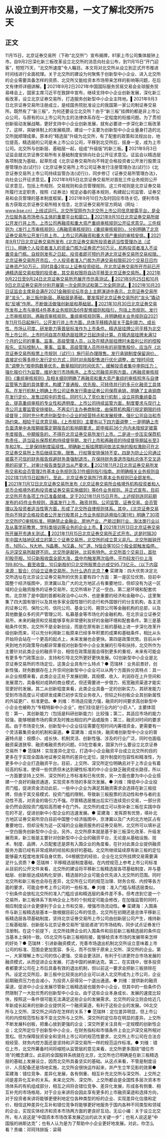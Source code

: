 # 从设立到开市交易，一文了解北交所75天
## 正文
11月15日，北京证券交易所（下称“北交所”）宣布揭牌，81家上市公司集体敲钟上市。自9月2日深化新三板改革设立北交所的消息向社会公布，到11月15日“开门迎客”，短短75天，“北交所速度”令人瞩目。本文将对北交所从设立到正式开市推进时间线进行全面梳理。关于北交所的建设为何聚焦于创新型中小企业、进入北交所的企业需要具备怎样的资质、北交所又能给资本市场带来怎样的影响等问题，在后文有律师详细讲解。▌2021年9月2日2021年中国国际服务贸易交易会全球服务贸易峰会上，国家主席习近平在致辞中宣布，继续支持中小企业创新发展，深化新三板改革，设立北京证券交易所，打造服务创新型中小企业主阵地。▌2021年9月3日北京证券交易所注册成立，是经国务院批准设立的我国第一家公司制证券交易所。既然有了“新三板”，为何还要设立北交所？由于“新三板”挂牌的都是非上市公众公司，与原有的以上市公司为主的法律体系存在一定程度的衔接问题。为了贯彻创新驱动发展战略，更好支持中小企业创新发展，就有必要进一步深化新三板改革了。这样，突破体制上的发展瓶颈，建设一个主要为创新型中小企业量身打造的北交所就顺理成章。原本的“精选层”升级为北交所，有了配套的政策和法规出台，地位提高，精选层的公司是未上市公众公司，平移到北交所后，摇身一变，成为上市公司。北交所与创新层、基础层一起，组成“升级版”的新三板。▌2021年9月3日证监会就北京证券交易所有关基础制度安排向社会公开征求意见。证监会以精选层各项制度为基础，起草形成《北京证券交易所向不特定合格投资者公开发行股票注册管理办法(试行)》《北京证券交易所上市公司证券发行注册管理办法(试行)》《北京证券交易所上市公司持续监管办法(试行)》，同步修订《证券交易所管理办法》，向社会公开征求意见。▌2021年9月5日北京证券交易所对首批三件业务规则公开征求意见，包括上市规则、交易规则和会员管理规则。这三件规则是北京证券交易所履行法定职责，按照《证券法》规定必备的基本规则，构建起公司监管、证券交易和会员管理的基本制度框架。▌2021年9月10日为及时回应市场关切，便利市场各方获取北京证券交易所相关信息，北京证券交易所官方网站（网址：www.bse.cn）上线试运行。北交所官网作为北交所上市公司信息披露平台，是全方位服务各市场参与主体的重要平台和窗口。▌2021年9月10日北京证券交易所就公开发行并上市、上市公司再融资和重大资产重组审核规则公开征求意见。三件规则为《发行上市审核规则》《再融资审核规则》《重组审核规则》，分别明确了北京证券交易所公开发行并上市、上市公司再融资和重大资产重组的审核安排。▌2021年9月17日北京证券交易所发布《北京证券交易所投资者适当性管理办法（试行）》，明确个人投资者准入的资金门槛为证券资产50万元，机构投资者准入不设置资金门槛。自规则发布之日起，投资者即可预约开通北京证券交易所交易权限。北京证券交易所开市后，个人投资者准入门槛为开通交易权限前20个交易日日均证券资产50万元，同时具备2年以上证券投资经验。在北京证券交易所开市前已开通精选层交易权限的投资者，其交易权限将自动平移至北京证券交易所。▌2021年9月22日至9月24日北京证券交易所开展开市仿真测试。▌2021年9月25日和10月9日北京证券交易所分别开展第一次全网测试和第二次全网测试。▌2021年10月20日证监会主席易会满在2021金融街论坛年会上主题演讲中表示，北京证券交易所是“龙头”，新三板创新层、基础层是基础，要发挥好北京证券交易所的“龙头”撬动和“反哺”作用，不断做活做强创新层和基础层。▌2021年10月30日北京证券交易所发布上市与审核4件基本业务规则及6件配套细则和指引，包括上市规则、发行上市审核规则、再融资审核规则、重组审核规则等，并明确相关业务规则自2021年11月15日起施行。公开发行并上市方面，总体平移精选层关于盈利能力、成长性、市场认可度、研发能力等晋层标准作为上市条件。精选层挂牌公司平移为北交所上市公司，上市时间自其在精选层挂牌之日起连续计算。在精选层挂牌未满12个月的公司的董事、监事、高级管理人员，以及在精选层挂牌时未盈利公司的控股股东、实际控制人、董事、监事、高级管理人员所持有的非限售股份，应当在《北京证券交易所股票上市规则（试行）》施行前办理限售。发行承销制度保留询价、直接定价等多样化发行定价方式；同时对余股配售进行优化调整，由“按时间优先”调整为“按申购数量优先，数量相同的时间优先”，缓解投资者集中申购压力；强化报价行为监管，维护发行市场秩序。上市公司融资并购方面，《再融资审核规则》《重组审核规则》及相关细则明确了再融资和重大资产重组的审核程序与自律监管等方面的具体要求，构建了普通股、优先股、可转债并行的多元化融资工具体系。在发行机制上明确上市公司证券发行需由证券公司保荐承销，明确了主承销商在发行定价、发售过程中的责任，同时引入了竞价发行机制；设立并购重组委员会，提高重组审核的专业性和透明度。上市公司持续监管方面，制度要求与现行上市公司主要监管安排接轨，不再实行主办券商制度，由保荐机构履行规定期限的持续督导；同时充分考虑创新型中小企业的经营特点和发展规律，强化公司自治和市场约束。相较于征求意见稿，《上市规则》主要有以下四方面调整：一是明确上市负面清单中未按期披露定期报告的影响期要求，即申报前36个月内未按规定披露年度报告、中期报告的，不得在北京证券交易所发行上市。二是进一步压实保荐机构责任，适当延长保荐机构持续督导期，发行上市和再融资的持续督导期延长至3年和2年。三是保持制度延续性，明确新三板挂牌期间依法实施的股权激励可在北京证券交易所上市后继续实施，限售、行权等安排保持不变。四是为防止公司通过披露不可信的财务报告规避财务类强制退市，在保持财务类退市指标总体不交叉适用的前提下，对审计报告类型适当从严要求。▌2021年11月2日北京证券交易所发布交易和会员管理2件基本业务规则及31件细则指引指南。并明确相关业务规则自2021年11月15日起施行。至此，北京证券交易所7件基本业务规则已全部发布。▌2021年11月12日北京证券交易所发布《北京证券交易所合格境外机构投资者和人民币合格境外机构投资者证券交易实施细则》等6件业务规则。并正式宣布，目前北交所开市各项工作已准备就绪，定于2021年11月15日开市。上述规则连同前期发布的45件业务规则，涵盖发行上市、融资并购、公司监管、证券交易、会员管理以及投资者适当性等方面，形成了北交所自律规则体系。其中，《北京证券交易所向不特定合格投资者公开发行股票并上市业务规则适用指引第1号》明确了30项北交所IPO审核标准，明确禁止金融业、房地产业、产能过剩行业、淘汰类行业以及从事学前教育、学科类培训等业务的企业上市。▌2021年11月13日北京证券交易所开展开市通关测试。▌2021年11月15日北京证券交易所正式开市。这是时隔30年中国大陆地区成立的第三个证券交易所，北交所的成立意义非凡。北交所敲钟开市，N同心、N大地、N晶赛、N汉鑫、N广道、N恒合等10只个股全部触发临停。与沪深交易所敲锣不同，北交所是敲钟，比较有特色。北交所首个交易日，首批81股亮相，10只新股收盘全部大涨，盘中均触发两次临停，平均较发行价上涨199.80％。截至收盘，10只新股81只北交所股票合计成交95.73亿元。（以下内容来源：智合）01设立证券交易所，为什么选在北京？● 栾建海：四大优势决定北交所选址在北京设立证券交易所的优势主要有四个方面：第一是区位优势。目前中国整个经济版图中，京津冀以及广大的北方地区占有重要地位，但却没有为这一区域的企业融资服务的证券交易所，北交所填补了这一空白。第二是环境和配套优势。北京除了是中国的首都和政治中心以外，也是重要的经济和金融中心，这里聚集了四大国有银行以及其他多家全国性银行的总行和外国银行的分支机构，各主流的证券公司、保险公司、信托公司、基金公司、期货公司等金融机构的总部，以及其他数量众多的资产管理公司、私募基金等市场化的金融机构，在北京设立证券交易所，未来的融资和交易能够享有非常便利友好的金融环境和配套条件。第三是基础条件优势。北交所不是全新创设，而是在原有新三板的基础上进一步深化改革升级创新而来，可以充分利用新三板原来已经多年积累的成果和基础条件，相比从头开始将会站在一个更高的起点上，未来发展也会更快。第四是政策优势。目前从中央到地方的政策导向都非常重视对创新型中小企业发展的引导和扶持，北交所作为主要针对此类企业的融资平台，相信在政策层面会得到更多的重视，未来有可能会有更多专门政策出台，支持和引导北交所更好更快发展。02创新型中小企业是北京证券交易所的市场定位，这类企业具有什么特点？● 范瑞林：业务前景好，创新性强，财务数据存在上升空间创新型中小企业可以从两个方面拆分其特点：其一从企业规模来看，此类企业正处于发展初期，其规模、收入、利润存在上升空间和发展潜力，具备相对成熟的商业模式，但还需要进一步借力、拓宽融资渠道才能实现更好的发展。其二从创新程度来看，此类企业具备一定的创新实力，其研发能力受到市场高度认可或研发成果已初步实现业务收入，但较之科创板企业其创新属性的外延更广、标准更低。● 刘维：市场适应能力强，融资的时间要求高创新型中小企业也被称为“专精特新中小企业”，他们往往是行业内的“小巨人”，主要体现在：第一，其创新能力（包括是科研创新能力）比较强；第二，其适应市场的能力较强，能够根据市场的需求及时推出相应的产品或服务；第三，融资对时间的要求高。由于市场变化快，创新型中小企业往往需要在短时间内筹措资金，更需要有一个灵活募集资金的机制和渠道。● 栾建海：成长快，融资难创新型中小企业的普遍特点是：规模小、成长快、机制灵活、创新性强、涉及的行业广泛，同时也面临融资渠道狭窄、融资难融资贵的问题。03在您看来，国家为什么要设立北京证券交易所？● 范瑞林：实现差异化定位，打造中小企业融资平台成立北交所的目的更多在于实现全国各地证券交易所的差异化定位，提升制度的包容性和精准性，为更多中小企业打造融资平台。目前，上交所、深交所定位明确且对于上市企业有着较高的标准，使得一些优质但未达到硬性标准的中小企业缺乏融资成长路径，所以一方面要坚持上交所、深交所的上市标准和已有优势，另一方面也要为中小企业搭建一个良好的融资通道，实现资本市场的多层次发展。● 刘维：降低中小企业投资门槛，促进资金流动此前，一些中小企业为满足其融资需求会选择在新三板挂牌，但由于其交易模式、投资门槛的限制，导致新三板股票的流动性和参与者的主动性不高，对资金的吸引力不强。尽管精选层推出后实行连续竞价交易，一部分资金仍然会因投资门槛较高而被卡在门外。北交所的成立可以弥补新三板在实践中存在的不足，促进创新中小型企业的迅速发展。● 栾建海：发挥原有优势，填补北方地区证券交易所空白目前中国整个经济版图中，京津冀以及广大的北方地区占有重要地位，但却没有为这一区域的企业融资服务的证券交易所，北交所可以填补这一空白服务创新型中小企业。另外，北交所原本就是基于新三板深化改革、升级发展而来，新三板是主要针对创新型中小企业的融资平台，无论是从基础设施、技术、制度、品牌、人员配套还是原有入围企业的角度看，在针对此类企业提供融资服务方面已经有非常成熟的经验和良好的基础。北交所继续延续原有新三板的定位能够最大程度地发挥自身优势。04根据您的经验，企业在北交所挂牌交易需要满足什么资质？● 范瑞林：平移精选层制度基础，在内控规范上参考上市公司标准从目前的公开文件来看，北交所的建设将平移新三板精选层各项基础制度，并与基础层、创新层达成结构化安排，精选层的企业可能会优先进入北交所的范围。同时北交所和新三板也会存在差异，北交所在公司的规范治理、财务合规、内控等各方面的要求，可能会参考上市公司的一些标准。● 刘维：准入门槛与精选层类似，个别条件会放松北交所的准入门槛应该和精选层的条件差不多。但考虑到它是一个交易所，新三板体系下影响企业上市的个别规定可能会修改，在加强监管的同时，相应制度设计会更便利于企业上市和交易，增强市场流动性。● 栾建海：入围条件与新三板精选层基本一致根据目前公布的信息，北交所在初期还是总体平移新三板精选层各项基础制度，坚持北京证券交易所上市公司由创新层公司产生，维持新三板基础层、创新层与北京证券交易所“层层递进”的市场结构，同步试点证券发行注册制。在这个前提下，北交所挂牌企业的入围条件和目前新三板精选层的条件应当基本上保持一致。05北交所与新三板相衔接，能够给资本市场的发展带来怎样的好处？● 范瑞林：引进新融资模式，完善市场退出机制北交所设立意味着上市公司的标准、范围会更加宽容、多元，而不仅限于原来上交所、深交所的企业。第一，大家理解上市公司的信心更强、交易会更活跃，有利于引进更符合市场发展的融资模式，从而促进企业发展、打造中国的纳斯达克。第二，在实践中，很多投资者都要求公司在上市后具备有效的退出机制，但以前这一要求会把新三板排除在外。设定北交所后，新三板中比较突出的企业可以进入北交所成为上市公司，企业前期融资压力也会减小，为投资人获得另一个退出通道。● 刘维：提供新的融资渠道，促进中小企业发展尽管新三板精选层也服务中小企业，但其中的一些条件仍然限制了一大批优秀的创新型中小企业。由于这些企业本身成长、发展的速度比较快，按照这一条件很可能无法满足这些企业的发展需求。北交所的设立则会给近几年新成长起来的创新企业提供另一个融资渠道，有利于这些企业的发展。06北交所与上交所、深交所之间存在怎样的关系？● 范瑞林：定位差异明显，但上市公司的内控规范性标准不变北交所与上交所、深交所的定位存在明显的差异。上交所不断发展科创板，把重心放到更强的企业；深交所更关注具有一定规模的创新性企业；北交所定位于创新型中小企业，在财务指标和市值条件上会比沪深交易所相对宽松。但为保障投资安全和坚持上市公司的规范性要求，北交所上市公司在合法合规经营、财务内控方面还是坚持和沪深交易所一样的规范运作标准。● 刘维：错位上市，北交所筹备时间将缩短从监管层的意见来看，北交所更多围绕“错位市场”的概念建立。此前的全国股转系统就在北京，北交所也已明确是在新三板精选层的基础上发展设立，因而北交所具备坚实的基础。从这点来看，不管是制度设计、人员配备还是场地实施，北交所会很快运作起来，并产生立竿见影的效果● 栾建海：错位竞争、差异化发展，各有侧重、相互补充北交所与深交所、上交所之间是差异化互补的关系。未来北交所、深交所、上交所都会是全国性多层次资本市场体系的有机组成部分，相互之间将会错位竞争、差异化发展，形成各有侧重、相互补充的市场格局，对于企业来讲将会因此享有更多的上市融资渠道和选择方向，对于投资者来讲将能够更便利地定位各种类型的标的企业、实现差异化估值和定价，相信这种差异化互补和错位竞争将能够更好地服务于国内各种不同类型和领域的企业，实现实体经济和资本市场两方面的更良好互动。无讼小编：关于设立北交所，有人说这是“中国资本市场改革发展迈出的此次关键一步”；也有人说这是“中国版的纳斯达克”；也有人认为是为了帮助中小企业更好地发展。对此，你怎么看？责编：邓珂玮排版：梁萌